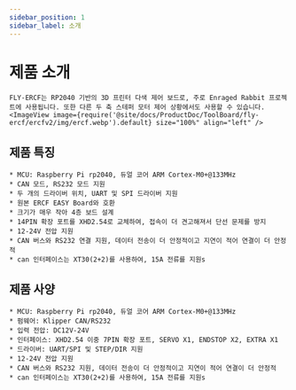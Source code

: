 ```yaml
---
sidebar_position: 1
sidebar_label: 소개
---
```






# 제품 소개

    FLY-ERCF는 RP2040 기반의 3D 프린터 다색 제어 보드로, 주로 Enraged Rabbit 프로젝트에 사용됩니다. 또한 다른 두 축 스테퍼 모터 제어 상황에서도 사용할 수 있습니다.
    <ImageView image={require('@site/docs/ProductDoc/ToolBoard/fly-ercf/ercfv2/img/ercf.webp').default} size="100%" align="left" />

## 제품 특징

    * MCU: Raspberry Pi rp2040, 듀얼 코어 ARM Cortex-M0+@133MHz
    * CAN 모드, RS232 모드 지원
    * 두 개의 드라이버 위치, UART 및 SPI 드라이버 지원
    * 원본 ERCF EASY Board와 호환
    * 크기가 매우 작아 4층 보드 설계
    * 14PIN 확장 포트를 XHD2.54로 교체하여, 접속이 더 견고해져서 단선 문제를 방지
    * 12-24V 전압 지원
    * CAN 버스와 RS232 연결 지원, 데이터 전송이 더 안정적이고 지연이 적어 연결이 더 안정적
    * can 인터페이스는 XT30(2+2)를 사용하여, 15A 전류를 지원s

## 제품 사양

    * MCU: Raspberry Pi rp2040, 듀얼 코어 ARM Cortex-M0+@133MHz
    * 펌웨어: Klipper CAN/RS232
    * 입력 전압: DC12V-24V
    * 인터페이스: XHD2.54 이중 7PIN 확장 포트, SERVO X1, ENDSTOP X2, EXTRA X1
    * 드라이버: UART/SPI 및 STEP/DIR 지원
    * 12-24V 전압 지원
    * CAN 버스와 RS232 지원, 데이터 전송이 더 안정적이고 지연이 적어 연결이 더 안정적
    * can 인터페이스는 XT30(2+2)를 사용하여, 15A 전류를 지원s